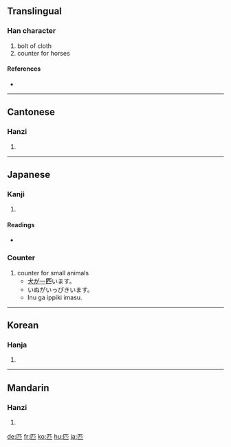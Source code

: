 {{see|疋}}
==Translingual==

===Han character===
{{Han char|rn=23|rad=匸|as=02|sn=4|four=7171<sub>1</sub>|canj=尸金 (SC)}}

# bolt of cloth
# counter for horses

====References====
* {{Han ref|kx=0154.360|dkj=02673|dj=0347.110|hdz=10081.060|uh=5339|ud=21305|bh=A4C7|bd=42183}}

----

==Cantonese==

===Hanzi===
{{yue-hanzi|jyut=[[pat1]]|y=[[pat1]]}}

# {{defn|Cantonese}}

----

==Japanese==

===Kanji===
{{ja-kanji|grade=7|rs=匸02}}

# {{defn|Japanese}}

====Readings====
* {{ja-readings|on=[[ひつ]] (hitsu), [[ひき]] (hiki)|kun=[[たぐい]] (tagui), [[たぐう]] (taguu)}}

===Counter===
{{ja-pos|k|counter|hira=ひき|rom=hiki}}

# counter for small animals
#* [[犬]]が[[一]]'''匹'''います。
#* いぬがいっぴきいます。
#* Inu ga ippiki imasu.

----

==Korean==

===Hanja===
{{ko-hanja|hangeul=[[필]], [[목]]|rv=pil, mok|mr=p'il, mok}}

# {{defn|Korean}}

----

==Mandarin==

===Hanzi===
{{cmn-hanzi|pin=[[pǐ]] ([[pi3]])|wg=p'i<sup>3</sup>}}

# {{defn|Mandarin}}

[[de:匹]]
[[fr:匹]]
[[ko:匹]]
[[hu:匹]]
[[ja:匹]]
